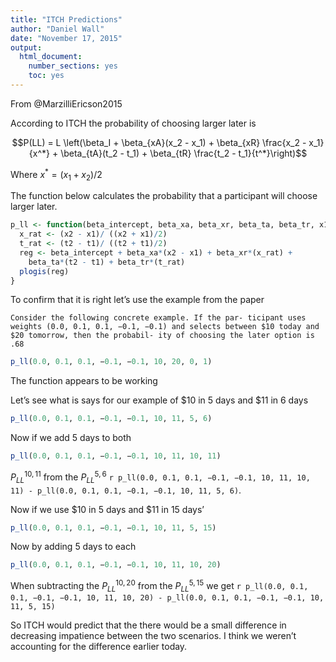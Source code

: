 ```yaml
---
title: "ITCH Predictions"
author: "Daniel Wall"
date: "November 17, 2015"
output: 
  html_document: 
    number_sections: yes
    toc: yes
---
```


From @MarzilliEricson2015

According to ITCH the probability of choosing larger later is


$$P(LL) = L \left(\beta_I + \beta_{xA}(x_2 - x_1) + \beta_{xR} \frac{x_2 - x_1}{x^*} + \beta_{tA}(t_2 - t_1) + \beta_{tR} \frac{t_2 - t_1}{t^*}\right)$$


Where $x^* = (x_1 + x_2)/2$


The function below calculates the probability that a participant will choose larger later.  

```r
p_ll <- function(beta_intercept, beta_xa, beta_xr, beta_ta, beta_tr, x1, x2, t1, t2) {
  x_rat <- (x2 - x1)/ ((x2 + x1)/2)
  t_rat <- (t2 - t1)/ ((t2 + t1)/2)
  reg <- beta_intercept + beta_xa*(x2 - x1) + beta_xr*(x_rat) + 
    beta_ta*(t2 - t1) + beta_tr*(t_rat)
  plogis(reg)
} 
```


To confirm that it is right let's use the example from the paper

```
Consider the following concrete example. If the par- ticipant uses weights (0.0, 0.1, 0.1, −0.1, −0.1) and selects between $10 today and $20 tomorrow, then the probabil- ity of choosing the later option is .68
```

```r
p_ll(0.0, 0.1, 0.1, −0.1, −0.1, 10, 20, 0, 1)
```



The function appears to be working



Let's see what is says for our example of $10 in 5 days and $11 in 6 days




```r
p_ll(0.0, 0.1, 0.1, −0.1, −0.1, 10, 11, 5, 6)

```


Now if we add 5 days to both 


```r

p_ll(0.0, 0.1, 0.1, −0.1, −0.1, 10, 11, 10, 11)

```


$P_{LL}^{10, 11}$   from the $P_{LL}^{5, 6}$ `r p_ll(0.0, 0.1, 0.1, −0.1, −0.1, 10, 11, 10, 11) - p_ll(0.0, 0.1, 0.1, −0.1, −0.1, 10, 11, 5, 6)`.



Now if we use $10 in 5 days and $11 in 15 days'


```r
p_ll(0.0, 0.1, 0.1, −0.1, −0.1, 10, 11, 5, 15)

```

Now by adding 5 days to each

```r
p_ll(0.0, 0.1, 0.1, −0.1, −0.1, 10, 11, 10, 20)

```

When subtracting the $P_{LL}^{10, 20}$   from the $P_{LL}^{5, 15}$ we get `r p_ll(0.0, 0.1, 0.1, −0.1, −0.1, 10, 11, 10, 20) - p_ll(0.0, 0.1, 0.1, −0.1, −0.1, 10, 11, 5, 15)`

So ITCH would predict that the there would be a small  difference in decreasing impatience between the two scenarios. I think we weren't accounting for the difference earlier today. 